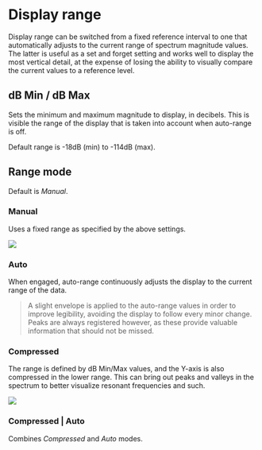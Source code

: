 # Display range

Display range can be switched from a fixed reference interval to one that automatically adjusts to the current range of spectrum magnitude values. The latter is useful as a set and forget setting and works well to display the most vertical detail, at the expense of losing the ability to visually compare the current values to a reference level.

## dB Min / dB Max

Sets the minimum and maximum magnitude to display, in decibels.
This is visible the range of the display that is taken into account when auto-range is off.

Default range is -18dB (min) to -114dB (max).

## Range mode

Default is _Manual_.

### Manual

Uses a fixed range as specified by the above settings.

![](https://media.githubusercontent.com/media/FLUX-SE/doc_images/main/Analyzer/Spectrum/ManualRange.png)

### Auto

When engaged, auto-range continuously adjusts the display to the current range of the data.

> A slight envelope is applied to the auto-range values in order to improve legibility, avoiding the display to follow every minor change. Peaks are always registered however, as these provide valuable information that should not be missed.

### Compressed

The range is defined by dB Min/Max values, and the Y-axis is also compressed in the lower range.
This can bring out peaks and valleys in the spectrum to better visualize resonant frequencies and such.

![](https://media.githubusercontent.com/media/FLUX-SE/doc_images/main/Analyzer/Spectrum/CompressedRange.png)

### Compressed &vert; Auto

Combines _Compressed_ and _Auto_ modes.
